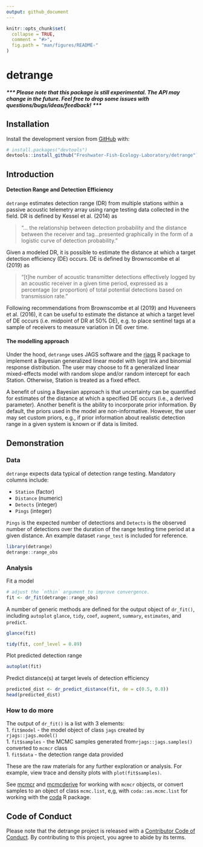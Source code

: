 ```yaml
---
output: github_document
---
```


<!-- README.md is generated from README.Rmd. Please edit that file -->

```r
knitr::opts_chunk$set(
  collapse = TRUE,
  comment = "#>",
  fig.path = "man/figures/README-"
)
```

# detrange 

##### *** Please note that this package is still experimental. The API may change in the future. Feel free to drop some issues with questions/bugs/ideas/feedback! ***

## Installation

Install the development version from [GitHub](https://github.com/) with:

``` r
# install.packages("devtools")
devtools::install_github("Freshwater-Fish-Ecology-Laboratory/detrange")
```

## Introduction 

#### Detection Range and Detection Efficiency
`detrange` estimates detection range (DR) from multiple stations within a passive acoustic telemetry array using range testing data collected in the field. DR is defined by Kessel et al. (2014) as

>"... the relationship between detection probability and the distance between the receiver and tag...presented graphically in the form of a logistic curve of detection probability."

Given a modeled DR, it is possible to estimate the distance at which a target detection efficiency (DE) occurs. DE is defined by Brownscombe et al (2019) as 

>"[t]he number of acoustic transmitter detections effectively logged by an acoustic receiver in a given time period, expressed as a percentage (or proportion) of total potential detections based on transmission rate."

Following recommendations from Brownscombe et al (2019) and Huveneers et al. (2016), it can be useful to estimate the distance at which a target level of DE occurs (i.e. midpoint of DR at 50% DE), e.g. to place sentinel tags at a sample of receivers to measure variation in DE over time.

#### The modelling approach
Under the hood, `detrange` uses JAGS software and the [rjags](https://cran.r-project.org/web/packages/rjags/rjags.pdf) R package to implement a Bayesian generalized linear model with logit link and binomial response distribution. The user may choose to fit a generalized linear mixed-effects model with random slope and/or random intercept for each Station. Otherwise, Station is treated as a fixed effect. 

A benefit of using a Bayesian approach is that uncertainty can be quantified for estimates of the distance at which a specified DE occurs (i.e., a derived parameter). Another benefit is the ability to incorporate prior information. By default, the priors used in the model are non-informative. However, the user may set custom priors, e.g., if prior information about realistic detection range in a given system is known or if data is limited. 

## Demonstration

### Data

`detrange` expects data typical of detection range testing. Mandatory columns include:  

- `Station` (factor)  
- `Distance` (numeric)  
- `Detects` (integer)  
- `Pings` (integer)

`Pings` is the expected number of detections and `Detects` is the observed number of detections over the duration of the range testing time period at a given distance. An example dataset `range_test` is included for reference.

```r
library(detrange)
detrange::range_obs
```

### Analysis
Fit a model
```r
# adjust the `nthin` argument to improve convergence.
fit <- dr_fit(detrange::range_obs)
```

A number of generic methods are defined for the output object of `dr_fit()`, including `autoplot` `glance`, `tidy`, `coef`, `augment`, `summary`, `estimates`, and `predict`.

```r
glance(fit)
```

```r
tidy(fit, conf_level = 0.89)
```

Plot predicted detection range
```r
autoplot(fit)
```

Predict distance(s) at target levels of detection efficiency  
```r
predicted_dist <- dr_predict_distance(fit, de = c(0.5, 0.8))
head(predicted_dist)
```

### How to do more
The output of `dr_fit()` is a list with 3 elements:  
1. `fit$model` - the model object of class `jags` created by `rjags::jags.model()`    
1. `fit$samples` - the MCMC samples generated from`rjags::jags.samples()` converted to `mcmcr` class  
1. `fit$data` - the detection range data provided  

These are the raw materials for any further exploration or analysis. For example, view trace and density plots with `plot(fit$samples)`.

See [mcmcr](https://github.com/poissonconsulting/mcmcr) and [mcmcderive](https://github.com/poissonconsulting/mcmcderive) for working with `mcmcr` objects, or convert samples to an object of class `mcmc.list`, e,g, with `coda::as.mcmc.list` for working with the [coda](https://github.com/cran/coda) R package. 

## Code of Conduct

Please note that the detrange project is released with a [Contributor Code of Conduct](https://contributor-covenant.org/version/2/0/CODE_OF_CONDUCT.html). By contributing to this project, you agree to abide by its terms.

